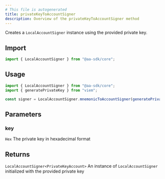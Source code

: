 ```yaml
---
# This file is autogenerated
title: privateKeyToAccountSigner
description: Overview of the privateKeyToAccountSigner method
---
```


Creates a `LocalAccountSigner` instance using the provided private key.

## Import

```ts
import { LocalAccountSigner } from "@aa-sdk/core";
```

## Usage

```ts
import { LocalAccountSigner } from "@aa-sdk/core";
import { generatePrivateKey } from "viem";

const signer = LocalAccountSigner.mnemonicToAccountSigner(generatePrivateKey());
```

## Parameters

### key

`Hex`
The private key in hexadecimal format

## Returns

`LocalAccountSigner<PrivateKeyAccount>`
An instance of `LocalAccountSigner` initialized with the provided private key
